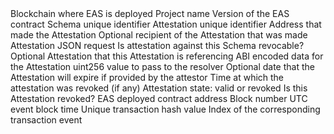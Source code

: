 <ParamField path="blockchain">
Blockchain where EAS is deployed
</ParamField>
<ParamField path="project">
Project name
</ParamField>
<ParamField path="version">
Version of the EAS contract
</ParamField>
<ParamField path="schema_uid">
Schema unique identifier
</ParamField>
<ParamField path="attestation_uid">
Attestation unique identifier
</ParamField>
<ParamField path="attester">
Address that made the Attestation
</ParamField>
<ParamField path="recipient">
Optional recipient of the Attestation that was made
</ParamField>
<ParamField path="request">
Attestation JSON request
</ParamField>
<ParamField path="is_revocable">
Is attestation against this Schema revocable?
</ParamField>
<ParamField path="ref_uid">
Optional Attestation that this Attestation is referencing
</ParamField>
<ParamField path="raw_data">
ABI encoded data for the Attestation
</ParamField>
<ParamField path="raw_value">
uint256 value to pass to the resolver
</ParamField>
<ParamField path="expiration_time">
Optional date that the Attestation will expire if provided by the attestor
</ParamField>
<ParamField path="revocation_time">
Time at which the attestation was revoked (if any)
</ParamField>
<ParamField path="attestation_state">
Attestation state: valid or revoked
</ParamField>
<ParamField path="is_revoked">
Is this Attestation revoked?
</ParamField>
<ParamField path="contract_address">
EAS deployed contract address
</ParamField>
<ParamField path="block_number">
Block number
</ParamField>
<ParamField path="block_time">
UTC event block time
</ParamField>
<ParamField path="tx_hash">
Unique transaction hash value
</ParamField>
<ParamField path="evt_index">
Index of the corresponding transaction event
</ParamField>
